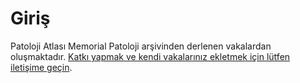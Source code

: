 # Giriş {.unnumbered}

Patoloji Atlası Memorial Patoloji arşivinden derlenen vakalardan oluşmaktadır.
[Katkı yapmak ve kendi vakalarınız ekletmek için lütfen iletişime geçin](https://www.patolojiatlasi.com/katki.html).

